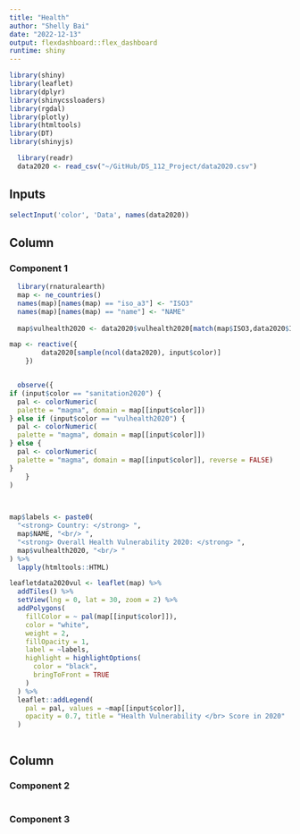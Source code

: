 ```yaml
---
title: "Health"
author: "Shelly Bai"
date: "2022-12-13"
output: flexdashboard::flex_dashboard
runtime: shiny
---
```



```r
library(shiny)
library(leaflet)
library(dplyr)
library(shinycssloaders)
library(rgdal)
library(plotly)
library(htmltools)
library(DT)
library(shinyjs)

```

```r

  library(readr)
  data2020 <- read_csv("~/GitHub/DS_112_Project/data2020.csv")

```

Inputs {.sidebar data-width=300}
-----------------------------------------------------------------------

```r

selectInput('color', 'Data', names(data2020))

```


    
Column {data-width=600}
-------------------------------------
    
### Component 1
    
```r

  
 
  library(rnaturalearth)
  map <- ne_countries()
  names(map)[names(map) == "iso_a3"] <- "ISO3"
  names(map)[names(map) == "name"] <- "NAME"
  
  map$vulhealth2020 <- data2020$vulhealth2020[match(map$ISO3,data2020$ISO3)]

map <- reactive({
        data2020[sample(ncol(data2020), input$color)]
    })


  observe({
if (input$color == "sanitation2020") {
  pal <- colorNumeric(
  palette = "magma", domain = map[[input$color]])
} else if (input$color == "vulhealth2020") {
  pal <- colorNumeric(
  palette = "magma", domain = map[[input$color]])
} else {
  pal <- colorNumeric(
  palette = "magma", domain = map[[input$color]], reverse = FALSE)
}
    }
)
    


map$labels <- paste0(
  "<strong> Country: </strong> ",
  map$NAME, "<br/> ",
  "<strong> Overall Health Vulnerability 2020: </strong> ",
  map$vulhealth2020, "<br/> "
) %>%
  lapply(htmltools::HTML)

leafletdata2020vul <- leaflet(map) %>%
  addTiles() %>%
  setView(lng = 0, lat = 30, zoom = 2) %>%
  addPolygons(
    fillColor = ~ pal(map[[input$color]]),
    color = "white",
    weight = 2,
    fillOpacity = 1,
    label = ~labels,
    highlight = highlightOptions(
      color = "black",
      bringToFront = TRUE
    )
  ) %>%
  leaflet::addLegend(
    pal = pal, values = ~map[[input$color]],
    opacity = 0.7, title = "Health Vulnerability </br> Score in 2020"
  )



```
   
Column {data-width=400}
-------------------------------------
   
### Component 2

```r


```   
 
### Component 3
    
```r

```